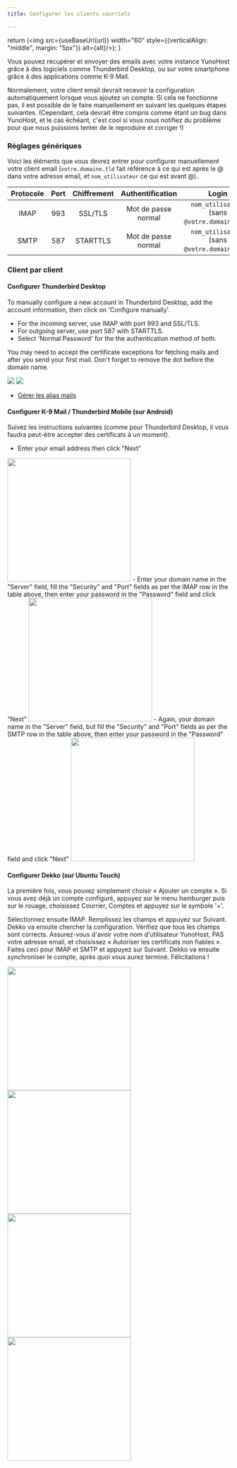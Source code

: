 ```yaml
---
title: Configurer les clients courriels

---
```



  return (<img src={useBaseUrl(url)} width="60" style={{verticalAlign: "middle", margin: "5px"}} alt={alt}/>);
}

Vous pouvez récupérer et envoyer des emails avec votre instance YunoHost grâce à des logiciels comme Thunderbird Desktop, ou sur votre smartphone grâce à des applications comme K-9 Mail.

Normalement, votre client email devrait recevoir la configuration automatiquement lorsque vous ajoutez un compte. Si cela ne fonctionne pas, il est possible de le faire manuellement en suivant les quelques étapes suivantes. (Cependant, cela devrait être compris comme étant un bug dans YunoHost, et le cas échéant, c'est cool si vous nous notifiez du problème pour que nous puissions tenter de le reproduire et corriger !)

### Réglages génériques

Voici les éléments que vous devrez entrer pour configurer manuellement votre client email (`votre.domaine.tld` fait référence à ce qui est après le @ dans votre adresse email, et `nom_utilisateur` ce qui est avant @).

| Protocole | Port | Chiffrement | Authentification    | Login                                         |
| :--:      | :-:  | :--:        | :--:                | :--:                                          |
| IMAP      | 993  | SSL/TLS     | Mot de passe normal | `nom_utilisateur` (sans `@votre.domaine.tld`) |
| SMTP      | 587  | STARTTLS    | Mot de passe normal | `nom_utilisateur` (sans `@votre.domaine.tld`) |

### Client par client

<Tabs>
<TabItem value="thunderbird" label="Mozilla Thunderbird">

#### <SmallInline url='/img/thunderbird.png'/> Configurer Thunderbird Desktop

To manually configure a new account in Thunderbird Desktop, add the account information, then click on 'Configure manually'.

- For the incoming server, use IMAP with port 993 and SSL/TLS.
- For outgoing server, use port 587 with STARTTLS. 
- Select 'Normal Password' for the the authentication method of both. 

You may need to accept the certificate exceptions for fetching mails and after you send your first mail. Don't forget to remove the dot before the domain name.

![](/img/thunderbird_config_1.png)
![](/img/thunderbird_config_2.png)

- [Gérer les alias mails](https://support.mozilla.org/en-US/kb/configuring-email-aliases)

</TabItem>
<TabItem value="k9" label="K-9 Mail (Thunderbird Mobile)">

#### <SmallInline url='/img/k9mail.png'/> Configurer K-9 Mail / Thunderbird Mobile (sur Android)

Suivez les instructions suivantes (comme pour Thunderbird Desktop, il vous faudra peut-être accepter des certificats à un moment).

- Enter your email address then click "Next"

<img src="/img/thunderbird_mobile_config_1.png" alt='' width="280"/>
- Enter your domain name in the "Server" field, fill the "Security" and "Port" fields as per the IMAP row in the table above, then enter your password in the "Password" field and click "Next"

<img src="/img/thunderbird_mobile_config_2.png" alt='' width="280"/>
- Again, your domain name in the "Server" field, but fill the "Security" and "Port" fields as per the SMTP row in the table above, then enter your password in the "Password" field and click "Next"

  <img src="/img/thunderbird_mobile_config_3.png" alt='' width="280"/>

</TabItem>
<TabItem value="dekko" label="Dekko">

#### <SmallInline url='/img/dekko-app.png'/> Configurer Dekko (sur Ubuntu Touch)

La première fois, vous pouvez simplement choisir « Ajouter un compte ». Si vous avez déjà un compte configuré, appuyez sur le menu hamburger puis sur le rouage, choisissez Courrier, Comptes et appuyez sur le symbole '+'.

Sélectionnez ensuite IMAP. Remplissez les champs et appuyez sur Suivant. Dekko va ensuite chercher la configuration. Vérifiez que tous les champs sont corrects. Assurez-vous d'avoir votre nom d'utilisateur YunoHost, PAS votre adresse email, et choisissez « Autoriser les certificats non fiables ». Faites ceci pour IMAP et SMTP et appuyez sur Suivant. Dekko va ensuite synchroniser le compte, après quoi vous aurez terminé. Félicitations !

<img src="/img/dekko_config_1.png" width="280"/>
<img src="/img/dekko_config_2.png" width="280"/>
<img src="/img/dekko_config_3.png" width="280"/>
<img src="/img/dekko_config_4.png" width="280"/>
  </TabItem>
</Tabs>
